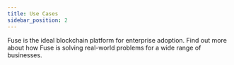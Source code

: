 ```yaml
---
title: Use Cases
sidebar_position: 2
---
```


Fuse is the ideal blockchain platform for enterprise adoption. Find out more about how Fuse is solving real-world problems for a wide range of businesses.
